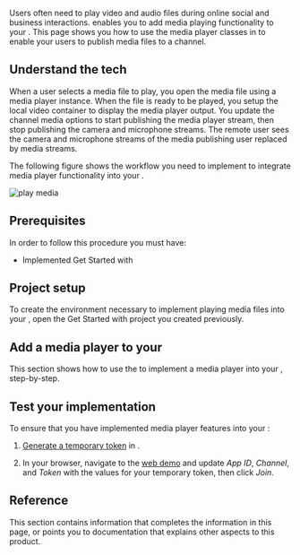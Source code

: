 

Users often need to play video and audio files during online social and business interactions. <Vg k="VSDK" /> enables you to add media playing functionality to your <Vpl k="CLIENT" />. This page shows you how to use the media player classes in <Vg k="VSDK" /> to enable your users to publish media files to a channel.

## Understand the tech

When a user selects a media file to play, you open the media file using a media player instance. When the file is ready to be played, you setup the local video container to display the media player output. You update the channel media options to start publishing the media player stream, then stop publishing the camera and microphone streams. The remote user sees the camera and microphone streams of the media publishing user replaced by media streams.

The following figure shows the workflow you need to implement to integrate media player functionality into your <Vpl k="CLIENT" />.

![play media](/images/others/play-media.svg)

## Prerequisites

In order to follow this procedure you must have:

* Implemented <Link to="../get-started/get-started-sdk?platform={{platform.PATH}}">Get Started with <Vpd k="NAME"/></Link>

<Prerequites />

## Project setup

To create the environment necessary to implement playing media files into your <Vpl k="CLIENT" />, open the <Link to="../get-started/get-started-sdk?platform={{platform.PATH}}">Get Started with <Vpd k="NAME"/></Link> project you created previously.

<ProjectSetup />

## Add a media player to your <Vpl k="CLIENT" />

This section shows how to use the <Vg k="VSDK" /> to implement a media player into your <Vpl k="CLIENT" />, step-by-step.

<ProjectImplement />

## Test your implementation

<PlatformWrapper notAllowed="web">
To ensure that you have implemented media player features into your <Vpl k="CLIENT" />:

1. [Generate a temporary token](../reference/manage-agora-account#generate-a-temporary-token) in <Vg k="CONSOLE" /> .

2. In your browser, navigate to the [<Vg k="COMPANY" /> web demo](https://webdemo.agora.io/agora-web-showcase/examples/Agora-Web-Tutorial-1to1-Web/) and update _App ID_, _Channel_, and _Token_ with the values for your temporary token, then click _Join_.
</PlatformWrapper>

<ProjectTest />


## Reference

This section contains information that completes the information in this page, or points you to documentation that explains other aspects to this product.

<Reference />
